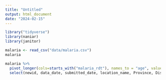 ```yaml
---
title: "Untitled"
output: html_document
date: "2024-02-15"
---
```


```r
library("tidyverse")
library(naniar)
library(janitor)
```

```r
malaria <- read_csv("data/malaria.csv")
malaria
```

```r
malaria %>%
  pivot_longer(cols=starts_with("malaria_rdt"), names_to = "age", values_to = "cases") %>%
  select(newid, data_date, submitted_date, location_name, Province, District, age, cases)
```